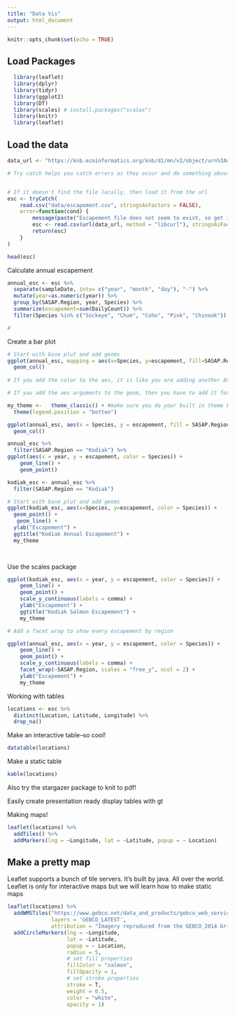 ```yaml
---
title: "Data Vis"
output: html_document
---
```


```r
knitr::opts_chunk$set(echo = TRUE)
```

## Load Packages
```r
  library(leaflet)
  library(dplyr)
  library(tidyr)
  library(ggplot2)
  library(DT)
  library(scales) # install.packages("scales")
  library(knitr)
  library(leaflet)
```


## Load the data
```r
data_url <- "https://knb.ecoinformatics.org/knb/d1/mn/v2/object/urn%3Auuid%3Af119a05b-bbe7-4aea-93c6-85434dcb1c5e"

# Try catch helps you catch errors as they occur and do something about it


# If it doesn't find the file locally, then load it from the url
esc <- tryCatch(
    read.csv("data/escapement.csv", stringsAsFactors = FALSE),
    error=function(cond) {
        message(paste("Escapement file does not seem to exist, so get it from the KNB."))
        esc <- read.csv(url(data_url, method = "libcurl"), stringsAsFactors = FALSE)
        return(esc)
    }
)

head(esc)
```
Calculate annual escapement
```r

annual_esc <- esc %>% 
  separate(sampleDate, into= c("year", "month", "day"), "-") %>% 
  mutate(year=as.numeric(year)) %>% 
  group_by(SASAP.Region, year, Species) %>% 
  summarize(escapement=sum(DailyCount)) %>% 
  filter(Species %in% c("Sockeye", "Chum", "Coho", "Pink", "Chinook"))

# 


```
Create a bar plot

```r
# Start with base plut and add geoms
ggplot(annual_esc, mapping = aes(x=Species, y=escapement, fill=SASAP.Region)) +
  geom_col()
  
# If you add the color to the aes, it is like you are adding another AXIS or dimension, as opposed to adding it to the geom, where it would just fill in the whole bar

# If you add the aes arguments to the geom, then you have to add it for every single geom

my_theme <-   theme_classic() + #make sure you do your built in theme before your specific theme
  theme(legend.position = "botton") 

ggplot(annual_esc, aes(x = Species, y = escapement, fill = SASAP.Region)) +
  geom_col()

annual_esc %>% 
  filter(SASAP.Region == "Kodiak") %>% 
ggplot(aes(x = year, y = escapement, color = Species)) + 
    geom_line() +
    geom_point()

kodiak_esc <- annual_esc %>% 
  filter(SASAP.Region == "Kodiak")

# Start with base plut and add geoms
ggplot(kodiak_esc, aes(x=Species, y=escapement, color = Species)) +
  geom_point() +
   geom_line() +
  ylab("Escapement") +
  ggtitle("Kodiak Annual Escapement") +
  my_theme

  
```

Use the scales package
```r
ggplot(kodiak_esc, aes(x = year, y = escapement, color = Species)) + 
    geom_line() +
    geom_point() +
    scale_y_continuous(labels = comma) +
    ylab("Escapement") +
    ggtitle("Kodiak Salmon Escapement") +
    my_theme
```



```r
# Add a facet wrap to show every escapement by region

ggplot(annual_esc, aes(x = year, y = escapement, color = Species)) + 
    geom_line() +
    geom_point() +
    scale_y_continuous(labels = comma) +
    facet_wrap(~SASAP.Region, scales = "free_y", ncol = 2) +
    ylab("Escapement") +
    my_theme
```

Working with tables 

```r
locations <- esc %>% 
  distinct(Location, Latitude, Longitude) %>% 
  drop_na()

```

Make an interactive table--so cool!
```r
datatable(locations)
```

Make a static table
```r
kable(locations)
```

Also try the stargazer package to knit to pdf!

Easily create presentation ready display tables with gt


Making maps!

```r
leaflet(locations) %>% 
  addTiles() %>% 
  addMarkers(lng = ~Longitude, lat = ~Latitude, popup = ~ Location)
```


## Make a pretty map

Leaflet supports a bunch of tile servers. It's built by java. All over the world. Leaflet is only for interactive maps but we will learn how to make static maps


```r

leaflet(locations) %>% 
  addWMSTiles("https://www.gebco.net/data_and_products/gebco_web_services/web_map_service/mapserv?",
              layers = 'GEBCO_LATEST',
              attribution = "Imagery reproduced from the GEBCO_2014 Grid, version 20150318, www.gebco.net") %>%
  addCircleMarkers(lng = ~Longitude,
                   lat = ~Latitude,
                   popup = ~ Location,
                   radius = 5,
                   # set fill properties
                   fillColor = "salmon",
                   fillOpacity = 1,
                   # set stroke properties
                   stroke = T,
                   weight = 0.5,
                   color = "white",
                   opacity = 1)
```

